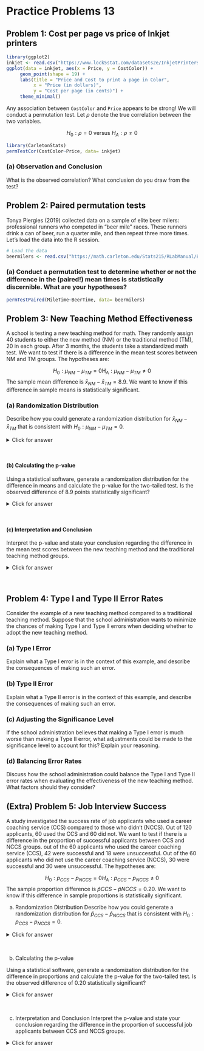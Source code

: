 # Practice Problems 13

## Problem 1: Cost per page vs price of Inkjet printers

```r
library(ggplot2)
inkjet <- read.csv("https://www.lock5stat.com/datasets2e/InkjetPrinters.csv") 
ggplot(data = inkjet, aes(x = Price, y = CostColor)) + 
     geom_point(shape = 19) +
     labs(title = "Price and Cost to print a page in Color",
          x = "Price (in dollars)",
          y = "Cost per page (in cents)") +
     theme_minimal()
```

Any association between `CostColor` and `Price` appears to be strong! We will conduct a permutation test. Let $\rho$ denote the true correlation between the two variables. 

$$H_0: \rho=0 \text { versus } H_A: \rho \neq 0$$



```r
library(CarletonStats)
permTestCor(CostColor~Price, data= inkjet)
```


### (a) Observation and Conclusion

What is the observed correlation? What conclusion do you draw from the test?

<!-- <details><summary><red>Click for answer</red></summary> -->
<!-- *Answer:* Since the p-value is less than the significance level, it means that the observed correlation of -0.6502 is highly unlikely to occur just by random chance under the null hypothesis. In this case, we would reject the null hypothesis and conclude that there is statistically discernible non-zero population correlation between the cost of color and price of inkjet printers. -->

<!-- </details><br> -->


## Problem 2: Paired permutation tests

Tonya Piergies (2019) collected data on a sample of elite beer milers: professional runners who competed in “beer mile” races. These runners drink a can of beer, run a quarter mile, and then repeat three more times.  Let's load the data into the R session.

```r
# Load the data
beermilers <- read.csv("https://math.carleton.edu/Stats215/RLabManual/BeerMilers.csv")
```

### (a) Conduct a permutation test to determine whether or not the difference in the (paired!) mean times is statistically discernible. What are your hypotheses?


```r
permTestPaired(MileTime~BeerTime, data= beermilers)
```


<!-- <details><summary><red>Click for answer</red></summary> -->
<!-- *Answer:* -->

<!-- Our hypotheses are: -->

<!-- 1. Null Hypothesis $H_0$ : The paired mean differences between the two groups are 0 . -->
<!-- 2. Alternative Hypothesis $H_a$ : The paired mean differences between the two groups are not 0 . -->

<!-- Given the very small p-value of 0.0001 (which is well below the common significance level of 0.05), we reject the null hypothesis. This suggests that there is a statistically significant difference in the paired mean times of 'MileTime' and 'BeerTime'. Thus, the data provides strong evidence to conclude that the difference in the paired mean times for 'MileTime' and 'BeerTime 'is not due to random chance but is statistically discernible. -->

<!-- </details><br> -->


## Problem 3: New Teaching Method Effectiveness

A school is testing a new teaching method for math. They randomly assign 40 students to either the new method (NM) or the traditional method (TM), 20 in each group. After 3 months, the students take a standardized math test. We want to test if there is a difference in the mean test scores between NM and TM groups. The hypotheses are:


$$H_0: \mu_{N M}-\mu_{T M}=0 \mathrm{H}_A: \mu_{NM} - \mu_{TM} \neq 0$$
The sample mean difference is $\bar{x}_{NM} - \bar{x}_{TM} = 8.9$. We want to know if this difference in sample means is statistically significant.

### (a) Randomization Distribution

Describe how you could generate a randomization distribution for $\bar{x}_{NM} - \bar{x}_{TM}$ that is consistent with $H_0: \mu_{NM} - \mu_{TM} = 0$.

<details><summary><red>Click for answer</red></summary>
*Answer:* To generate a randomization distribution for the sample proportion difference, we would randomly reassign the teaching method (new or traditional) to the classes. Under the null hypothesis, the proportion of students passing would be the same under either teaching method. For each reassignment, we would compute the sample proportion difference and plot it in the dotplot.

</details><br>

#### (b) Calculating the p-value

Using a statistical software, generate a randomization distribution for the difference in means and calculate the p-value for the two-tailed test. Is the observed difference of 8.9 points statistically significant?

<details><summary><red>Click for answer</red></summary>
*Answer:* The p-value is the proportion of resamples that have a difference of 8.9 or above. Depending on the generated randomization distribution, the p-value is 0.0002. This means is interpreted in terms of how likely it is to observe a difference of 8.9 or greater under the null hypothesis, which is 0.02%.


```r
library(CarletonStats)
teaching <- read_csv("https://raw.githubusercontent.com/deepbas/statdatasets/main/teaching_method.csv")
permTest(Math_Test_Score~Group, data= teaching)
```

</details><br>

#### (c) Interpretation and Conclusion

Interpret the p-value and state your conclusion regarding the difference in the mean test scores between the new teaching method and the traditional teaching method groups.

<details><summary><red>Click for answer</red></summary>
*Answer:* Since the p-value is less than the chosen significance level (e.g., 0.05), the results are statistically significant, and we would reject the null hypothesis in favor of the alternative. This would indicate that there is evidence suggesting the new teaching method is more effective than the traditional method. 


</details><br>


## Problem 4: Type I and Type II Error Rates

Consider the example of a new teaching method compared to a traditional teaching method. Suppose that the school administration wants to minimize the chances of making Type I and Type II errors when deciding whether to adopt the new teaching method.

### (a) Type I Error

Explain what a Type I error is in the context of this example, and describe the consequences of making such an error.

<!-- <details><summary><red>Click for answer</red></summary> -->
<!-- *Answer:* A Type I error occurs when we reject the null hypothesis when it's actually true. In this context, it means that we conclude the new teaching method is more effective than the traditional method when, in reality, there is no difference. The consequences of making a Type I error could include investing time and resources into a new teaching method that isn't actually more effective, leading to inefficient allocation of resources. -->

<!-- </details><br> -->

### (b) Type II Error

Explain what a Type II error is in the context of this example, and describe the consequences of making such an error.

<!-- <details><summary><red>Click for answer</red></summary> -->
<!-- *Answer:* A Type II error occurs when we fail to reject the null hypothesis when it's actually false. In this context, it means that we conclude that there is no difference between the new teaching method and the traditional method when, in reality, the new method is more effective. The consequences of making a Type II error could include missing out on the opportunity to improve students' learning outcomes by not adopting the more effective teaching method. -->

<!-- </details><br> -->

### (c) Adjusting the Significance Level

If the school administration believes that making a Type I error is much worse than making a Type II error, what adjustments could be made to the significance level to account for this? Explain your reasoning.

<!-- <details><summary><red>Click for answer</red></summary> -->
<!-- *Answer:* To decrease the chance of making a Type I error, the school administration could choose a smaller significance level, such as 0.01 instead of the typical 0.05. By using a smaller significance level, we require stronger evidence (smaller p-value) to reject the null hypothesis, thus reducing the probability of making a Type I error. -->

<!-- </details><br> -->

### (d) Balancing Error Rates

Discuss how the school administration could balance the Type I and Type II error rates when evaluating the effectiveness of the new teaching method. What factors should they consider?

<!-- <details><summary><red>Click for answer</red></summary> -->
<!-- *Answer:* Balancing the Type I and Type II error rates involves considering the consequences of each type of error and the desired level of confidence in the results. The administration should weigh the risks and benefits of adopting a new teaching method versus maintaining the traditional method. They should also consider factors such as the cost and feasibility of implementing the new method, as well as the potential impact on student learning outcomes. Ultimately, the administration should choose a significance level and sample size that balance the risks associated with Type I and Type II errors while taking into account practical constraints and priorities. -->

<!-- </details><br> -->

## (Extra) Problem 5: Job Interview Success

A study investigated the success rate of job applicants who used a career coaching service (CCS) compared to those who didn't (NCCS). Out of 120 applicants, 60 used the CCS and 60 did not. We want to test if there is a difference in the proportion of successful applicants between CCS and NCCS groups. out of the 60 applicants who used the career coaching service (CCS), 42 were successful and 18 were unsuccessful. Out of the 60 applicants who did not use the career coaching service (NCCS), 30 were successful and 30 were unsuccessful. The hypotheses are:

$$H_0: p_{C C S}-p_{N C C S}=0 H_A: p_{C C S}-p_{N C C S} \neq 0$$
The sample proportion difference is $\hat{p}{CCS} - \hat{p}{NCCS} = 0.20$. We want to know if this difference in sample proportions is statistically significant.


(a) Randomization Distribution
Describe how you could generate a randomization distribution for $\hat{p}_{CCS} - \hat{p}_{NCCS}$ that is consistent with $H_0: p_{CCS} - p_{NCCS} = 0$.

<details><summary><red>Click for answer</red></summary>
*Answer:* To generate a randomization distribution for the sample proportion difference, we would randomly reassign the group (CCS or NCCS) to the job applicants. Under the null hypothesis, the proportion of successful applicants would be the same for both groups. For each reassignment, we would compute the sample proportion difference and plot it in the dotplot.

</details><br>

(b) Calculating the p-value

Using a statistical software, generate a randomization distribution for the difference in proportions and calculate the p-value for the two-tailed test. Is the observed difference of 0.20 statistically significant?

<details><summary><red>Click for answer</red></summary>
*Answer:* Using *Statkey* to generate a randomization distribution for the difference in proportions and observing the p-value for the two-tailed test, we can compare the p-value to a chosen significance level (e.g., 0.05) to determine if the observed difference of 0.20 is statistically significant. If the p-value is less than the significance level, the observed difference is statistically significant; otherwise, it is not. The p-value based on this randomization distribution under null hypothesis is $2 \times 0.018 = 0.036$. So, the observed difference of 0.020 is statistically significant.

<center>
<img src="data/teaching_methods.png" width="140%" height="120%"><br>
</center>

</details><br>

(c) Interpretation and Conclusion
Interpret the p-value and state your conclusion regarding the difference in the proportion of successful job applicants between CCS and NCCS groups.

<details><summary><red>Click for answer</red></summary>
*Answer:* Since the p-value is less than the significance level, it means that the observed difference of 0.20 would occur with low chance under the null hypothesis. In this case, we would reject the null hypothesis and conclude that there is a statistically significant difference in the proportion of successful job applicants between CCS and NCCS groups. 

</details><br>



